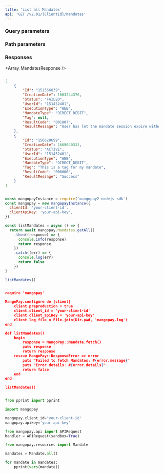 ```yaml
---
title: 'List all Mandates'  
api: 'GET /v2.01/{ClientId}/mandates'  
---
```


  

### Query parameters  

<BeforeDate2 />  

<AfterDate2 />  

### Path parameters  

<MandateId />  

### Responses  

<AccordionGroup><Accordion title="200">  

<Array_MandatesResponse /></Accordion></AccordionGroup>  

<ResponseExample>  

```json 200   

[
    {
        "Id": "151566839",
        "CreationDate": 1663244376,
        "Status": "FAILED",
        "UserId": "151452401",
        "ExecutionType": "WEB",
        "MandateType": "DIRECT_DEBIT",
        "Tag": null,
        "ResultCode": "001807",
        "ResultMessage": "User has let the mandate session expire without confirming"
    },
    {
        "Id": "156620699",
        "CreationDate": 1669040333,
        "Status": "ACTIVE",
        "UserId": "151452401",
        "ExecutionType": "WEB",
        "MandateType": "DIRECT_DEBIT",
        "Tag": "This is a tag for my mandate",
        "ResultCode": "000000",
        "ResultMessage": "Success"
    }
]  

 ```  

</ResponseExample>  

<RequestExample>  
  
```javascript NodeJS  

const mangopayInstance = require('mangopay2-nodejs-sdk')
const mangopay = new mangopayInstance({
  clientId: 'your-client-id',
  clientApiKey: 'your-api-key',
})

const listMandates = async () => {
  return await mangopay.Mandates.getAll()
    .then((response) => {
      console.info(response)
      return response
    })
    .catch((err) => {
      console.log(err)
      return false
    })
}

listMandates()  
```  

  
```json REST  

require 'mangopay'

MangoPay.configure do |client|
    client.preproduction = true
    client.client_id = 'your-client-id'
    client.client_apiKey = 'your-api-key'
    client.log_file = File.join(Dir.pwd, 'mangopay.log')
end

def listMandates()
    begin
        response = MangoPay::Mandate.fetch()
        puts response
        return response
    rescue MangoPay::ResponseError => error
        puts "Failed to fetch Mandates: #{error.message}"
        puts "Error details: #{error.details}"
        return false
    end
end

listMandates()  
```  

  
```python Python  

from pprint import pprint

import mangopay

mangopay.client_id='your-client-id'
mangopay.apikey='your-api-key'

from mangopay.api import APIRequest
handler = APIRequest(sandbox=True)

from mangopay.resources import Mandate

mandates = Mandate.all()

for mandate in mandates:
    pprint(vars(mandate))  
```  

  
</RequestExample>